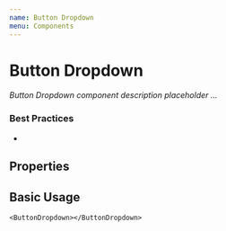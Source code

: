 ```yaml
---
name: Button Dropdown
menu: Components
---
```



# Button Dropdown

_Button Dropdown component description placeholder ..._

### Best Practices

-

## Properties

<Props of={ButtonDropdown} />

## Basic Usage

    <ButtonDropdown></ButtonDropdown>
